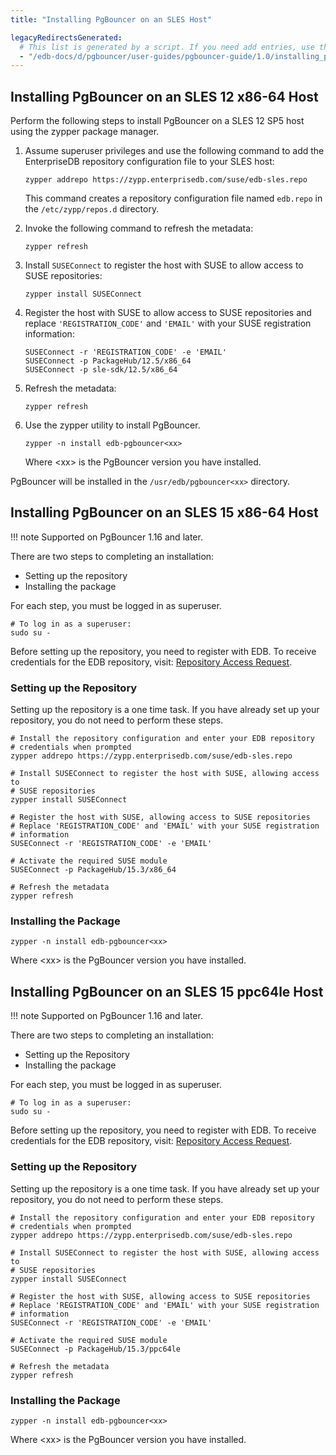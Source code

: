 ```yaml
---
title: "Installing PgBouncer on an SLES Host"

legacyRedirectsGenerated:
  # This list is generated by a script. If you need add entries, use the `legacyRedirects` key.
  - "/edb-docs/d/pgbouncer/user-guides/pgbouncer-guide/1.0/installing_pgbouncer_on_an_sles_host.html"
---
```


## Installing PgBouncer on an SLES 12 x86-64 Host

<div id="installing_on_an_sles12_host" class="registered_link"></div>


Perform the following steps to install PgBouncer on a SLES 12 SP5 host using the zypper package manager.

1.  Assume superuser privileges and use the following command to add the EnterpriseDB repository configuration file to your SLES host:

    ``` text
    zypper addrepo https://zypp.enterprisedb.com/suse/edb-sles.repo
    ```

    This command creates a repository configuration file named `edb.repo` in the `/etc/zypp/repos.d` directory.

2.  Invoke the following command to refresh the metadata:

    ``` text
    zypper refresh
    ```

3.  Install `SUSEConnect` to register the host with SUSE to allow access to SUSE repositories:

    ``` text
    zypper install SUSEConnect
    ```

4.  Register the host with SUSE to allow access to SUSE repositories and replace `'REGISTRATION_CODE'` and `'EMAIL'` with your SUSE registration information:

    ``` text
    SUSEConnect -r 'REGISTRATION_CODE' -e 'EMAIL'
    SUSEConnect -p PackageHub/12.5/x86_64
    SUSEConnect -p sle-sdk/12.5/x86_64
    ```

5.  Refresh the metadata:

    ``` text
    zypper refresh
    ```

6.  Use the zypper utility to install PgBouncer.

    ``` text
    zypper -n install edb-pgbouncer<xx>
    ```

    Where &lt;xx&gt; is the PgBouncer version you have installed.

PgBouncer will be installed in the `/usr/edb/pgbouncer<xx>` directory.

## Installing PgBouncer on an SLES 15 x86-64 Host

!!! note
    Supported on PgBouncer 1.16 and later.

There are two steps to completing an installation:

- Setting up the repository
- Installing the package


For each step, you must be logged in as superuser.

```shell
# To log in as a superuser:
sudo su -
```

Before setting up the repository, you need to register with EDB. To receive credentials for the EDB repository, visit: [Repository Access Request](https://www.enterprisedb.com/repository-access-request).

### Setting up the Repository

Setting up the repository is a one time task. If you have already set up your repository, you do not need to perform these steps.

```shell
# Install the repository configuration and enter your EDB repository 
# credentials when prompted
zypper addrepo https://zypp.enterprisedb.com/suse/edb-sles.repo

# Install SUSEConnect to register the host with SUSE, allowing access to 
# SUSE repositories
zypper install SUSEConnect

# Register the host with SUSE, allowing access to SUSE repositories
# Replace 'REGISTRATION_CODE' and 'EMAIL' with your SUSE registration 
# information
SUSEConnect -r 'REGISTRATION_CODE' -e 'EMAIL'

# Activate the required SUSE module
SUSEConnect -p PackageHub/15.3/x86_64

# Refresh the metadata
zypper refresh
```

### Installing the Package

```shell
zypper -n install edb-pgbouncer<xx> 
```

Where &lt;xx&gt; is the PgBouncer version you have installed.



## Installing PgBouncer on an SLES 15 ppc64le Host

!!! note
    Supported on PgBouncer 1.16 and later.

There are two steps to completing an installation:

- Setting up the Repository
- Installing the package

For each step, you must be logged in as superuser.

```shell
# To log in as a superuser:
sudo su -
```

Before setting up the repository, you need to register with EDB. To receive credentials for the EDB repository, visit: [Repository Access Request](https://www.enterprisedb.com/repository-access-request).

### Setting up the Repository

Setting up the repository is a one time task. If you have already set up your repository, you do not need to perform these steps.

```shell
# Install the repository configuration and enter your EDB repository 
# credentials when prompted
zypper addrepo https://zypp.enterprisedb.com/suse/edb-sles.repo

# Install SUSEConnect to register the host with SUSE, allowing access to 
# SUSE repositories
zypper install SUSEConnect

# Register the host with SUSE, allowing access to SUSE repositories
# Replace 'REGISTRATION_CODE' and 'EMAIL' with your SUSE registration 
# information
SUSEConnect -r 'REGISTRATION_CODE' -e 'EMAIL'

# Activate the required SUSE module
SUSEConnect -p PackageHub/15.3/ppc64le

# Refresh the metadata
zypper refresh
```

### Installing the Package

```shell
zypper -n install edb-pgbouncer<xx>
```

Where &lt;xx&gt; is the PgBouncer version you have installed.

